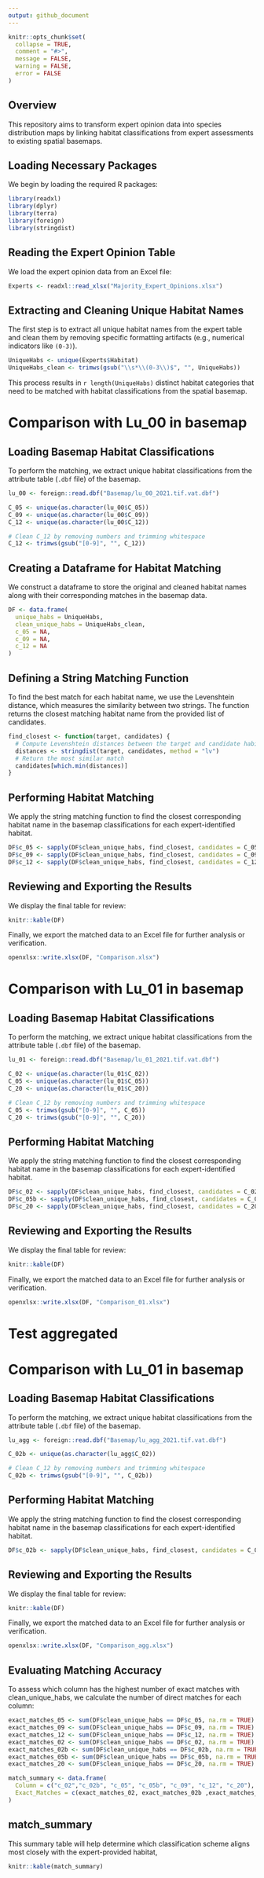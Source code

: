```yaml
---
output: github_document
---
```


<!-- README.md is generated from README.Rmd. Please edit that file -->

```r
knitr::opts_chunk$set(
  collapse = TRUE,
  comment = "#>",
  message = FALSE,
  warning = FALSE,
  error = FALSE
)
```

## Overview

This repository aims to transform expert opinion data into species distribution maps by linking habitat classifications from expert assessments to existing spatial basemaps.

## Loading Necessary Packages

We begin by loading the required R packages:

```r
library(readxl)
library(dplyr)
library(terra)
library(foreign)
library(stringdist)
```

## Reading the Expert Opinion Table

We load the expert opinion data from an Excel file:

```r
Experts <- readxl::read_xlsx("Majority_Expert_Opinions.xlsx")
```

## Extracting and Cleaning Unique Habitat Names

The first step is to extract all unique habitat names from the expert table and clean them by removing specific formatting artifacts (e.g., numerical indicators like `(0-3)`).

```r
UniqueHabs <- unique(Experts$Habitat)
UniqueHabs_clean <- trimws(gsub("\\s*\\(0-3\\)$", "", UniqueHabs))
```

This process results in `r length(UniqueHabs)` distinct habitat categories that need to be matched with habitat classifications from the spatial basemap.

# Comparison with Lu_00 in basemap

## Loading Basemap Habitat Classifications

To perform the matching, we extract unique habitat classifications from the attribute table (`.dbf` file) of the basemap.

```r
lu_00 <- foreign::read.dbf("Basemap/lu_00_2021.tif.vat.dbf")

C_05 <- unique(as.character(lu_00$C_05))
C_09 <- unique(as.character(lu_00$C_09))
C_12 <- unique(as.character(lu_00$C_12))

# Clean C_12 by removing numbers and trimming whitespace
C_12 <- trimws(gsub("[0-9]", "", C_12))
```

## Creating a Dataframe for Habitat Matching

We construct a dataframe to store the original and cleaned habitat names along with their corresponding matches in the basemap data.

```r
DF <- data.frame(
  unique_habs = UniqueHabs,
  clean_unique_habs = UniqueHabs_clean,
  c_05 = NA,
  c_09 = NA,
  c_12 = NA
)
```

## Defining a String Matching Function

To find the best match for each habitat name, we use the Levenshtein distance, which measures the similarity between two strings. The function returns the closest matching habitat name from the provided list of candidates.

```r
find_closest <- function(target, candidates) {
  # Compute Levenshtein distances between the target and candidate habitat names
  distances <- stringdist(target, candidates, method = "lv")
  # Return the most similar match
  candidates[which.min(distances)]
}
```

## Performing Habitat Matching

We apply the string matching function to find the closest corresponding habitat name in the basemap classifications for each expert-identified habitat.

```r
DF$c_05 <- sapply(DF$clean_unique_habs, find_closest, candidates = C_05)
DF$c_09 <- sapply(DF$clean_unique_habs, find_closest, candidates = C_09)
DF$c_12 <- sapply(DF$clean_unique_habs, find_closest, candidates = C_12)
```

## Reviewing and Exporting the Results

We display the final table for review:

```r
knitr::kable(DF)
```

Finally, we export the matched data to an Excel file for further analysis or verification.

```r
openxlsx::write.xlsx(DF, "Comparison.xlsx")
```

# Comparison with Lu_01 in basemap

## Loading Basemap Habitat Classifications

To perform the matching, we extract unique habitat classifications from the attribute table (`.dbf` file) of the basemap.

```r
lu_01 <- foreign::read.dbf("Basemap/lu_01_2021.tif.vat.dbf")

C_02 <- unique(as.character(lu_01$C_02))
C_05 <- unique(as.character(lu_01$C_05))
C_20 <- unique(as.character(lu_01$C_20))

# Clean C_12 by removing numbers and trimming whitespace
C_05 <- trimws(gsub("[0-9]", "", C_05))
C_20 <- trimws(gsub("[0-9]", "", C_20))
```


## Performing Habitat Matching

We apply the string matching function to find the closest corresponding habitat name in the basemap classifications for each expert-identified habitat.

```r
DF$c_02 <- sapply(DF$clean_unique_habs, find_closest, candidates = C_02)
DF$c_05b <- sapply(DF$clean_unique_habs, find_closest, candidates = C_05)
DF$c_20 <- sapply(DF$clean_unique_habs, find_closest, candidates = C_20)
```

## Reviewing and Exporting the Results

We display the final table for review:

```r
knitr::kable(DF)
```

Finally, we export the matched data to an Excel file for further analysis or verification.

```r
openxlsx::write.xlsx(DF, "Comparison_01.xlsx")
```

# Test aggregated

# Comparison with Lu_01 in basemap

## Loading Basemap Habitat Classifications

To perform the matching, we extract unique habitat classifications from the attribute table (`.dbf` file) of the basemap.

```r
lu_agg <- foreign::read.dbf("Basemap/lu_agg_2021.tif.vat.dbf")

C_02b <- unique(as.character(lu_agg$C_02))

# Clean C_12 by removing numbers and trimming whitespace
C_02b <- trimws(gsub("[0-9]", "", C_02b))
```


## Performing Habitat Matching

We apply the string matching function to find the closest corresponding habitat name in the basemap classifications for each expert-identified habitat.

```r
DF$c_02b <- sapply(DF$clean_unique_habs, find_closest, candidates = C_02b)
```

## Reviewing and Exporting the Results

We display the final table for review:

```r
knitr::kable(DF)
```

Finally, we export the matched data to an Excel file for further analysis or verification.

```r
openxlsx::write.xlsx(DF, "Comparison_agg.xlsx")
```

## Evaluating Matching Accuracy

To assess which column has the highest number of exact matches with clean_unique_habs, we calculate the number of direct matches for each column:

```r
exact_matches_05 <- sum(DF$clean_unique_habs == DF$c_05, na.rm = TRUE)
exact_matches_09 <- sum(DF$clean_unique_habs == DF$c_09, na.rm = TRUE)
exact_matches_12 <- sum(DF$clean_unique_habs == DF$c_12, na.rm = TRUE)
exact_matches_02 <- sum(DF$clean_unique_habs == DF$c_02, na.rm = TRUE)
exact_matches_02b <- sum(DF$clean_unique_habs == DF$c_02b, na.rm = TRUE)
exact_matches_05b <- sum(DF$clean_unique_habs == DF$c_05b, na.rm = TRUE)
exact_matches_20 <- sum(DF$clean_unique_habs == DF$c_20, na.rm = TRUE)

match_summary <- data.frame(
  Column = c("c_02","c_02b", "c_05", "c_05b", "c_09", "c_12", "c_20"),
  Exact_Matches = c(exact_matches_02, exact_matches_02b ,exact_matches_05, exact_matches_05b, exact_matches_09, exact_matches_12, exact_matches_20)
)
```



## match_summary

This summary table will help determine which classification scheme aligns most closely with the expert-provided habitat,

```r
knitr::kable(match_summary)
```

